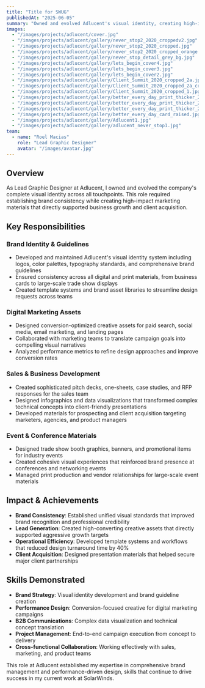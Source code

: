 ```yaml
---
title: "Title for SWUG"
publishedAt: "2025-06-05"
summary: "Owned and evolved Adlucent's visual identity, creating high-impact assets for digital marketing campaigns and brand consistency."
images:
  - "/images/projects/adlucent/cover.jpg"
  - "/images/projects/adlucent/gallery/never_stop2_2020_croppedv2.jpg"
  - "/images/projects/adlucent/gallery/never_stop2_2020_cropped.jpg"
  - "/images/projects/adlucent/gallery/never_stop2_2020_cropped_orange.jpg"
  - "/images/projects/adlucent/gallery/never_stop_detail_grey_bg.jpg"
  - "/images/projects/adlucent/gallery/lets_begin_cover4.jpg"
  - "/images/projects/adlucent/gallery/lets_begin_cover3.jpg"
  - "/images/projects/adlucent/gallery/lets_begin_cover2.jpg"
  - "/images/projects/adlucent/gallery/Client_Summit_2020_cropped_2a.jpg"
  - "/images/projects/adlucent/gallery/Client_Summit_2020_cropped_2a_cropped.jpg"
  - "/images/projects/adlucent/gallery/Client_Summit_2020_cropped_1.jpg"
  - "/images/projects/adlucent/gallery/better_every_day_print_thicker_2020.jpg"
  - "/images/projects/adlucent/gallery/better_every_day_print_thicker_2020_trans.jpg"
  - "/images/projects/adlucent/gallery/better_every_day_print_thicker_2020_black.jpg"
  - "/images/projects/adlucent/gallery/better_every_day_card_raised.jpg"
  - "/images/projects/adlucent/gallery/Adlucent1.jpg"
  - "/images/projects/adlucent/gallery/adlucent_never_stop1.jpg"
team:
  - name: "Roel Macias"
    role: "Lead Graphic Designer"
    avatar: "/images/avatar.jpg"
---
```


## Overview

As Lead Graphic Designer at Adlucent, I owned and evolved the company's complete visual identity across all touchpoints. This role required establishing brand consistency while creating high-impact marketing materials that directly supported business growth and client acquisition.

## Key Responsibilities

### **Brand Identity & Guidelines**
- Developed and maintained Adlucent's visual identity system including logos, color palettes, typography standards, and comprehensive brand guidelines
- Ensured consistency across all digital and print materials, from business cards to large-scale trade show displays
- Created template systems and brand asset libraries to streamline design requests across teams

### **Digital Marketing Assets**
- Designed conversion-optimized creative assets for paid search, social media, email marketing, and landing pages
- Collaborated with marketing teams to translate campaign goals into compelling visual narratives
- Analyzed performance metrics to refine design approaches and improve conversion rates

### **Sales & Business Development**
- Created sophisticated pitch decks, one-sheets, case studies, and RFP responses for the sales team
- Designed infographics and data visualizations that transformed complex technical concepts into client-friendly presentations
- Developed materials for prospecting and client acquisition targeting marketers, agencies, and product managers

### **Event & Conference Materials**
- Designed trade show booth graphics, banners, and promotional items for industry events
- Created cohesive visual experiences that reinforced brand presence at conferences and networking events
- Managed print production and vendor relationships for large-scale event materials

## Impact & Achievements

- **Brand Consistency**: Established unified visual standards that improved brand recognition and professional credibility
- **Lead Generation**: Created high-converting creative assets that directly supported aggressive growth targets
- **Operational Efficiency**: Developed template systems and workflows that reduced design turnaround time by 40%
- **Client Acquisition**: Designed presentation materials that helped secure major client partnerships

## Skills Demonstrated

- **Brand Strategy**: Visual identity development and brand guideline creation
- **Performance Design**: Conversion-focused creative for digital marketing campaigns  
- **B2B Communications**: Complex data visualization and technical concept translation
- **Project Management**: End-to-end campaign execution from concept to delivery
- **Cross-functional Collaboration**: Working effectively with sales, marketing, and product teams

This role at Adlucent established my expertise in comprehensive brand management and performance-driven design, skills that continue to drive success in my current work at SolarWinds. 